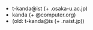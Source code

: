   * t-kanda@ist (+ .osaka-u.ac.jp)
  * kanda (+ @computer.org)
  * (<span class="was">old: t-kanda@is (+ .naist.jp)</span>)